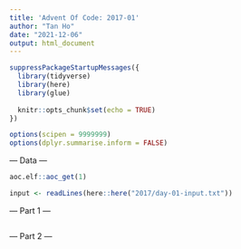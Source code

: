 ```yaml
---
title: 'Advent Of Code: 2017-01'
author: "Tan Ho"
date: "2021-12-06"
output: html_document
---
```


```r
suppressPackageStartupMessages({
  library(tidyverse)
  library(here)
  library(glue)
  
  knitr::opts_chunk$set(echo = TRUE)
})

options(scipen = 9999999)
options(dplyr.summarise.inform = FALSE)
```

--- Data ---

```r
aoc.elf::aoc_get(1)
```

```r
input <- readLines(here::here("2017/day-01-input.txt"))
```

--- Part 1 ---

```r

```

--- Part 2 ---

```r

```

